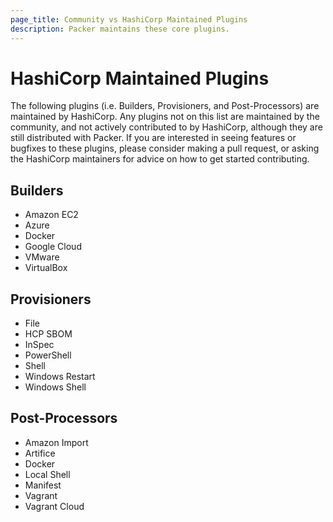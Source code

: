 ```yaml
---
page_title: Community vs HashiCorp Maintained Plugins
description: Packer maintains these core plugins.
---
```


# HashiCorp Maintained Plugins

The following plugins (i.e. Builders, Provisioners, and Post-Processors) are
maintained by HashiCorp. Any plugins not on this list are maintained by the
community, and not actively contributed to by HashiCorp, although they are
still distributed with Packer. If you are interested in seeing features or
bugfixes to these plugins, please consider making a pull request, or asking the
HashiCorp maintainers for advice on how to get started contributing.

## Builders

- Amazon EC2
- Azure
- Docker
- Google Cloud
- VMware
- VirtualBox

## Provisioners

- File
- HCP SBOM
- InSpec
- PowerShell
- Shell
- Windows Restart
- Windows Shell

## Post-Processors

- Amazon Import
- Artifice
- Docker
- Local Shell
- Manifest
- Vagrant
- Vagrant Cloud
